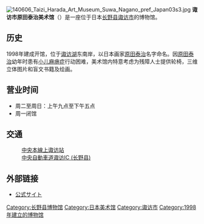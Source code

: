 [[File:140606_Taizi_Harada_Art_Museum_Suwa_Nagano_pref_Japan03s3.jpg|thumb]]
'''诹访市原田泰治美术馆'''（{{lang-ja|諏訪市原田泰治美術館}}）是一座位于日本[[长野县|长野县]][[诹访市|诹访市]]的博物馆。

==历史==
1998年建成开馆，位于[[诹访湖|诹访湖]]东南岸，以日本画家[[原田泰治|原田泰治]]名字命名。因[[原田泰治|原田泰治]]幼年时患有[[小儿麻痹症|小儿麻痹症]]行动困难，美术馆内特意考虑为残障人士提供轮椅，三维立体图片和盲文书籍及绘画。

==营业时间==
*周二至周日：上午九点至下午五点
*周一闭馆

== 交通 ==
:[[中央本線|中央本線]][[上诹访站|上诹访站]]
:[[中央自動車道|中央自動車道]][[诹访IC_(长野县)|诹访IC (长野县)]]

== 外部链接 ==
{{Commonscat|Taizi Harada Art Museum}}
*[http://www.taizi-artmuseum.jp/ 公式サイト] {{Wayback|url=http://www.taizi-artmuseum.jp/ |date=20210124034124 }}

{{日本公立美术馆}}
{{Authority control}}
[[Category:长野县博物馆|Category:长野县博物馆]]
[[Category:日本美术馆|Category:日本美术馆]]
[[Category:诹访市|Category:诹访市]]
[[Category:1998年建立的博物馆|Category:1998年建立的博物馆]]